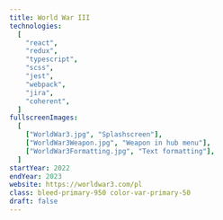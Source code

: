 ```yaml
---
title: World War III
technologies:
  [
    "react",
    "redux",
    "typescript",
    "scss",
    "jest",
    "webpack",
    "jira",
    "coherent",
  ]
fullscreenImages:
  [
    ["WorldWar3.jpg", "Splashscreen"],
    ["WorldWar3Weapon.jpg", "Weapon in hub menu"],
    ["WorldWar3Formatting.jpg", "Text formatting"],
  ]
startYear: 2022
endYear: 2023
website: https://worldwar3.com/pl
class: bleed-primary-950 color-var-primary-50
draft: false
---
```



<p>
	<AppearingLine as="span" text="I was working on" />
	<AppearingLine as="strong" text="Frontend Interface" />
	<AppearingLine as="span" text="for this FPS game." />
</p>
<p>
	<AppearingLine as="span" text="Designed to be" />
	<AppearingLine as="em" text="highly interactive" />
	<AppearingLine
		as="span"
		text="while keeping it as optimized as possible and able to communicate with user and"
	/>
	<AppearingLine as="em" text="CMS." />
</p>
<p>
	<AppearingLine as="span" text="Besides" />
	<AppearingLine as="strong" text="views," />
	<AppearingLine as="span" text="there are features such as" />
	<AppearingLine
		as="strong"
		text="text formatting, arabic text support, custom CMS"
	/>
	<AppearingLine as="span" text="and many more!" />
</p>
